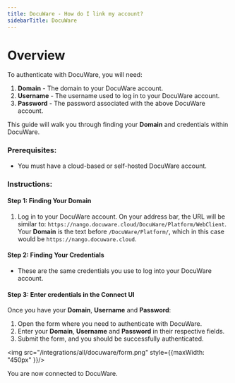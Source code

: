 ```yaml
---
title: DocuWare - How do I link my account?
sidebarTitle: DocuWare
---
```



# Overview

To authenticate with DocuWare, you will need:
1. **Domain** - The domain to your DocuWare account.
2. **Username** - The username used to log in to your DocuWare account. 
3. **Password** - The password associated with the above DocuWare account.


This guide will walk you through finding your **Domain** and credentials within DocuWare.

### Prerequisites:

- You must have a cloud-based or self-hosted DocuWare account.

### Instructions:

#### Step 1: Finding Your Domain
1. Log in to your DocuWare account. On your address bar, the URL will be similar to: `https://nango.docuware.cloud/DocuWare/Platform/WebClient`. Your **Domain** is the text before `/DocuWare/Platform/`, which in this case would be `https://nango.docuware.cloud`.

#### Step 2: Finding Your Credentials

- These are the same credentials you use to log into your DocuWare account.

#### Step 3: Enter credentials in the Connect UI

Once you have your **Domain**, **Username** and **Password**:
1. Open the form where you need to authenticate with DocuWare.
2. Enter your **Domain**, **Username** and **Password** in their respective fields.
3. Submit the form, and you should be successfully authenticated.


<img src="/integrations/all/docuware/form.png" style={{maxWidth: "450px" }}/>

You are now connected to DocuWare.
